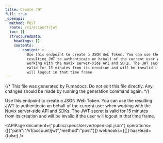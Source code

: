 ```yaml
---
title: Create JWT
full: true
_openapi:
  method: POST
  route: /v1/account/jwt
  toc: []
  structuredData:
    headings: []
    contents:
      - content: >-
          Use this endpoint to create a JSON Web Token. You can use the
          resulting JWT to authenticate on behalf of the current user when
          working with the Nuvix server-side API and SDKs. The JWT secret is
          valid for 15 minutes from its creation and will be invalid if the user
          will logout in that time frame.
---
```


{/* This file was generated by Fumadocs. Do not edit this file directly. Any changes should be made by running the generation command again. */}

Use this endpoint to create a JSON Web Token. You can use the resulting JWT to authenticate on behalf of the current user when working with the Nuvix server-side API and SDKs. The JWT secret is valid for 15 minutes from its creation and will be invalid if the user will logout in that time frame.

<APIPage document={"public/specs/server/open-api.json"} operations={[{"path":"/v1/account/jwt","method":"post"}]} webhooks={[]} hasHead={false} />